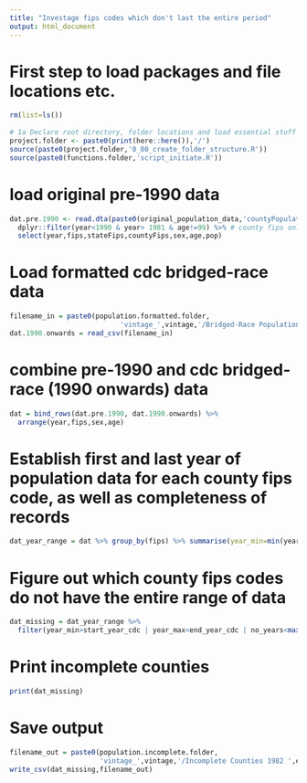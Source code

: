 ```yaml
---
title: "Investage fips codes which don't last the entire period"
output: html_document
---
```


# First step to load packages and file locations etc.
```r
rm(list=ls())
 
# 1a Declare root directory, folder locations and load essential stuff
project.folder <- paste0(print(here::here()),'/')
source(paste0(project.folder,'0_00_create_folder_structure.R'))
source(paste0(functions.folder,'script_initiate.R'))
```

# load original pre-1990 data
```r
dat.pre.1990 <- read.dta(paste0(original_population_data,'countyPopulationsnewyears.dta')) %>%
  dplyr::filter(year<1990 & year> 1981 & age!=99) %>% # county fips only reliable 1982 onwards
  select(year,fips,stateFips,countyFips,sex,age,pop)
```

# Load formatted cdc bridged-race data
```r
filename_in = paste0(population.formatted.folder,
                           'vintage_',vintage,'/Bridged-Race Population Estimates 1990-2020 ',start_year_cdc,' ',end_year_cdc,'.csv')
dat.1990.onwards = read_csv(filename_in)
```

# combine pre-1990 and cdc bridged-race (1990 onwards) data
```r
dat = bind_rows(dat.pre.1990, dat.1990.onwards) %>%
  arrange(year,fips,sex,age)
```

# Establish first and last year of population data for each county fips code, as well as completeness of records
```r
dat_year_range = dat %>% group_by(fips) %>% summarise(year_min=min(year),year_max=max(year),no_years=length(unique(year)))
```

# Figure out which county fips codes do not have the entire range of data
```r
dat_missing = dat_year_range %>%
  filter(year_min>start_year_cdc | year_max<end_year_cdc | no_years<max(no_years))
```

# Print incomplete counties
```r
print(dat_missing)
```

# Save output
```r
filename_out = paste0(population.incomplete.folder,
                      'vintage_',vintage,'/Incomplete Counties 1982 ',end_year_cdc,'.csv')
write_csv(dat_missing,filename_out)
```